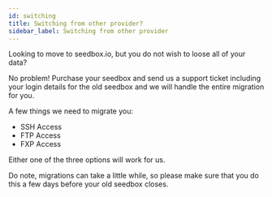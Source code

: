 ```yaml
---
id: switching
title: Switching from other provider?
sidebar_label: Switching from other provider
---
```

Looking to move to seedbox.io, but you do not wish to loose all of your data?

No problem! Purchase your seedbox and send us a support ticket including your login details for the old seedbox and we will handle the entire migration for you.

A few things we need to migrate you:

* SSH Access
* FTP Access
* FXP Access

Either one of the three options will work for us.

Do note, migrations can take a little while, so please make sure that you do this a few days before your old seedbox closes.